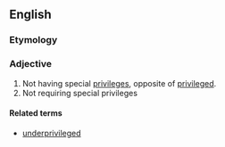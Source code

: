 ==English==

===Etymology===
{{prefix|en|un|privileged}}

===Adjective===
{{en-adj|-}}

# Not having special [[privileges]], opposite of [[privileged]].
# Not requiring special privileges

====Related terms====
* [[underprivileged]]